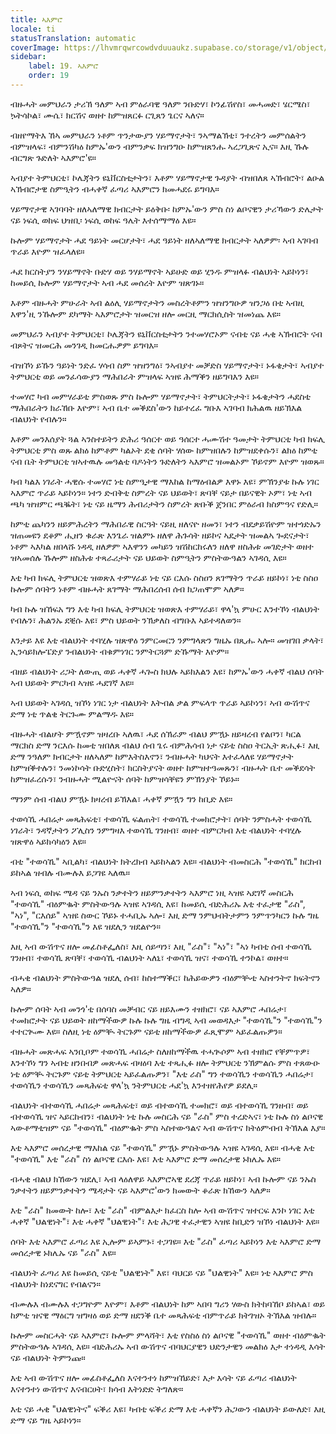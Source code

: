 ```yaml
---
title: ኣእምሮ
locale: ti
statusTranslation: automatic
coverImage: https://lhvmrqwrcowdvduuaukz.supabase.co/storage/v1/object/public/strapi-uploads/small_cover-educacion-fundamental.webp-2d51a7828a2b1309555be27f7e2a61a0.webp
sidebar:
    label: 19. ኣእምሮ
    order: 19
---
```

ብዙሓት መምህራን ታሪኽ ዓለም ኣብ ምዕራባዊ ዓለም ንቡድሃ፣ ኮንፊሽየስ፣ መሓመድ፣ ሄርሜስ፣ ኴትሳኮል፣ ሙሴ፣ ክርሽና ወዘተ ከምዝጸርፉ ርጊጸን ጌርና ኣለና።

ብዘየማትእ ኸኣ መምህራን ነቶም ጥንታውያን ሃይማኖታት፣ ንኣማልኽቲ፣ ንተረትን መምሰልትን ብምዝላፍ፣ ብምንሽካዕ ከምኡ'ውን ብምንቃፍ ክዝንግዑ ከምዝጸንሑ ኣረጋጊጽና ኢና። እዚ ኹሉ ብርግጽ ጉድለት ኣእምሮ'ዩ።

ኣብያተ ትምህርቲ፣ ኮሌጃትን ዩኒቨርስቲታትን፣ እቶም ሃይማኖታዊ ጉዳያት ብዝበለጸ ኣኽብሮት፣ ልዑል ኣኽብሮታዊ ስምዒትን ብሓቀኛ ፈጣሪ ኣእምሮን ክመሓደሩ ይግባእ።

ሃይማኖታዊ ኣገባባት ዘለኣለማዊ ክብርታት ይዕቅቡ፡ ከምኡ'ውን ምስ ስነ ልቦናዊን ታሪኻውን ድሌታት ናይ ነፍሲ ወከፍ ህዝቢ፡ ነፍሲ ወከፍ ዓሌት እተሰማማዕ እዩ።

ኩሎም ሃይማኖታት ሓደ ዓይነት መርሆታት፣ ሓደ ዓይነት ዘለኣለማዊ ክብርታት ኣለዎም፡ ኣብ ኣገባብ ጥራይ እዮም ዝፈላለዩ።

ሓደ ክርስትያን ንሃይማኖት ቡድሃ ወይ ንሃይማኖት ኣይሁድ ወይ ሂንዱ ምዝላፉ ብልህነት ኣይኮነን፣ ከመይሲ ኩሎም ሃይማኖታት ኣብ ሓደ መሰረት እዮም ዝጽገኑ።

እቶም ብዙሓት ምሁራት ኣብ ልዕሊ ሃይማኖታትን መስረትቶምን ዝዝንግዑዎ ዝንጋዕ በቲ ኣብዚ እዋን'ዚ ንኹሎም ደካማት ኣእምሮታት ዝመርዝ ዘሎ መርዚ ማርክሲስት ዝመነጨ እዩ።

መምህራን ኣብያተ ትምህርቲ፣ ኮሌጃትን ዩኒቨርስቲታትን ንተመሃሮኦም ናብቲ ናይ ሓቂ ኣኽብሮት ናብ ብጾትና ዝመርሕ መንገዲ ክመርሑዎም ይግባእ።

ብዝኾነ ይኹን ዓይነት ንድፈ ሃሳብ ስም ዝዝንግዕ፣ ንኣብያተ መቓድስ ሃይማኖታት፣ ኑፋቄታት፣ ኣብያተ ትምህርቲ ወይ መንፈሳውያን ማሕበራት ምዝላፍ ኣዝዩ ሕማቕን ዘይግባእን እዩ።

ተመሃሮ ካብ መምሃራይቲ ምስወጹ ምስ ኩሎም ሃይማኖታት፣ ትምህርትታት፣ ኑፋቄታትን ሓደስቲ ማሕበራትን ክራኸቡ እዮም፣ ኣብ ቤተ መቕደስ'ውን ከይተረፈ ግቡእ ኣገባብ ክሕልዉ ዘይኽእል ብልህነት የብሉን።

እቶም መንእሰያት ጓል ኣንስተይትን ድሕሪ ዓሰርተ ወይ ዓሰርተ ሓሙሽተ ዓመታት ትምህርቲ ካብ ክፍሊ ትምህርቲ ምስ ወጹ ልክዕ ከምቶም ካልኦት ደቂ ሰባት ሃሰው ከምዝበሉን ከምዝደቀሱን፣ ልክዕ ከምቲ ናብ ቤት ትምህርቲ ዝኣተዉሉ መዓልቲ ባዶነትን ጉድለትን ኣእምሮ ዝመልኦም ኾይኖም እዮም ዝወጹ።

ካብ ካልእ ነገራት ሓዊሱ ተመሃሮ ነቲ ስምዒታዊ ማእከል ከማዕብልዎ እዋኑ እዩ፣ ምኽንያቱ ኩሉ ነገር ኣእምሮ ጥራይ ኣይኮነን። ነተን ድብቅቲ ስምረት ናይ ህይወት፣ ጽባቐ ናይታ በይናዊት ኦም፣ ነቲ ኣብ ጫካ ዝዝምር ጫቘት፣ ነቲ ናይ ዜማን ሕብሪታትን ስምረት ጽቡቕ ጀንበር ምዕራብ ክስምዓና የድሊ።

ከምቲ ጨካንን ዘይምሕረትን ማሕበራዊ ስርዓት ናይዚ ዘለናዮ ዘመን፣ ነተን ብደቃይሽዮም ዝተጎድኡን ዝጠመዩን ደቆም ሒዘን ቁራጽ እንጌራ ዝልምኑ ዘለዋ ሕጉሳት ዘይኮና ኣዴታት ዝመልኣ ጐደናታት፣ ነቶም ኣእካል ዘበላሹ ነዳዲ ዘለዎም ኣእዋንን መካይን ዝሽከርከሩለን ዘለዋ ዘስሕቱ መገድታት ወዘተ ዝኣመሰሉ ኹሎም ዘስሕቱ ተጻራሪታት ናይ ህይወት ስምዒትን ምስትውዓልን ኣገዳሲ እዩ።

እቲ ካብ ክፍሊ ትምህርቲ ዝወጽእ ተምሃራይ ነቲ ናይ ርእሱ ስስዐን ጸገማትን ጥራይ ዘይኮነ፣ ነቲ ስስዐ ኩሎም ሰባትን ነቶም ብዙሓት ጸገማት ማሕበረሰብ ሰብ ክጋጠሞም ኣለዎ።

ካብ ኩሉ ዝኸፍአ ግን እቲ ካብ ክፍሊ ትምህርቲ ዝወጽእ ተምሃራይ፣ ዋላ'ኳ ምሁር እንተኾነ ብልህነት የብሉን፣ ሕልንኡ ደቒሱ እዩ፣ ምስ ህይወት ንኽቃለስ ብግቡእ ኣይተዳለወን።

እንታይ እዩ እቲ ብልህነት ተባሂሉ ዝጽዋዕ ንምርመርን ንምግላጽን ግዜኡ በጺሑ ኣሎ። መዝገበ ቃላት፣ ኢንሳይክሎፔድያ ንብልህነት ብቁምነገር ንምትርጓም ድኹማት እዮም።

ብዘይ ብልህነት ሪጋት ለውጢ ወይ ሓቀኛ ሓጐስ ክህሉ ኣይክእልን እዩ፣ ከምኡ'ውን ሓቀኛ ብልህ ሰባት ኣብ ህይወት ምርካብ ኣዝዩ ሓደገኛ እዩ።

ኣብ ህይወት ኣገዳሲ ዝኾነ ነገር ነታ ብልህነት እትብል ቃል ምፍላጥ ጥራይ ኣይኮነን፣ ኣብ ውሽጥና ድማ ነቲ ጥልቂ ትርጉሙ ምልማዱ እዩ።

ብዙሓት ብልሆት ምዃኖም ዝዛረቡ ኣለዉ፣ ሓደ ሰኽራም ብልህ ምዃኑ ዘይዛረብ የልቦን፣ ካርል ማርክስ ድማ ንርእሱ ከመቲ ዝበለጸ ብልህ ሰብ ጌሩ ብምሕሳብ ነታ ናይቲ ስስዐ ትርኢት ጽሒፉ፣ እዚ ድማ ንዓለም ክብርታት ዘለኣለም ከምእትስእኖን፣ ንብዙሓት ካህናት እተፈላለዩ ሃይማኖታት ከምዝቕተሉን፣ ንመነኮሳት ቡድሂስት፣ ክርስትያናት ወዘተ ከምዝተዓመጹን፣ ብዙሓት ቤተ መቕደሳት ከምዝፈረሱን፣ ንብዙሓት ሚልዮናት ሰባት ከምዝሳቐዩን ምኽንያት ኾይኑ።

ማንም ሰብ ብልህ ምዃኑ ክዛረብ ይኽእል፣ ሓቀኛ ምዃን ግን ከቢድ እዩ።

ተወሳኺ ሓበሬታ መጻሕፍቲ፣ ተወሳኺ ፍልጠት፣ ተወሳኺ ተመክሮታት፣ ሰባት ንምስሓት ተወሳኺ ነገራት፣ ንዳኛታትን ፖሊስን ንምግዛእ ተወሳኺ ገንዘብ፣ ወዘተ ብምርካብ እቲ ብልህነት ተባሂሉ ዝጽዋዕ ኣይክሳካዕን እዩ።

ብቲ "ተወሳኺ" ኣቢልካ፣ ብልህነት ክትረክብ ኣይከኣልን እዩ። ብልህነት ብመስርሕ "ተወሳኺ" ክርከብ ይከኣል ዝብሉ ብሙሉእ ይጋገዩ ኣለዉ።

ኣብ ነፍሲ ወከፍ ሜዳ ናይ ንኡስ ንቃተትን ዘይምንቃተትን ኣእምሮ ነዚ ኣዝዩ ኣደገኛ መስርሕ "ተወሳኺ" ብዕምቈት ምስትውዓሉ ኣዝዩ ኣገዳሲ እዩ፣ ከመይሲ ብድሕሪኡ እቲ ተፈታዊ "ራስ", "ኣነ", "ርእሰይ" ኣዝዩ ስውር ኾይኑ ተሓቢኡ ኣሎ፣ እዚ ድማ ንምህብትታምን ንምጥንካርን ኩሉ ግዜ "ተወሳኺ"ን "ተወሳኺ"ን እዩ ዝደሊን ዝደልዮን።

እዚ ኣብ ውሽጥና ዘሎ መፊስቶፌለስ፣ እዚ ሰይጣን፣ እዚ "ራስ"፣ "ኣነ"፣ "ኣነ ካብቲ ሰብ ተወሳኺ ገንዘብ፣ ተወሳኺ ጽባቐ፣ ተወሳኺ ብልህነት ኣለኒ፣ ተወሳኺ ዝና፣ ተወሳኺ ተንኮል፣ ወዘተ።

ብሓቂ ብልህነት ምስትውዓል ዝደሊ ሰብ፣ ከስተማቕር፣ ከሕይውዎን ብዕምቚቲ ኣስተንትኖ ክፍትኖን ኣለዎ።

ኩሎም ሰባት ኣብ መንጎ'ቲ በሰባስ መቓብር ናይ ዘይእሙን ተዘክሮ፣ ናይ ኣእምሮ ሓበሬታ፣ ተመክሮታት ናይ ህይወት ዘከማችውዎ ኩሉ ኩሉ ግዜ ብግዲ ኣብ መወዳእታ "ተወሳኺ"ን "ተወሳኺ"ን ተተርጒሙ እዩ። ስለዚ ነቲ ዕምቚ ትርጉም ናይቲ ዘከማችውዎ ፈጺሞም ኣይፈልጡዎን።

ብዙሓት መጽሓፍ ኣንቢቦም ተወሳኺ ሓበሬታ ስለዘከማችዉ ተሓጒሶም ኣብ ተዘክሮ የቐምጥዎ፣ እንተኾነ ግን ኣብቲ ዘንበብዎ መጽሓፍ ብዛዕባ እቲ ተጻሒፉ ዘሎ ትምህርቲ ንኽምልሱ ምስ ተጸውዑ ነቲ ዕምቚ ትርጉም ናይቲ ትምህርቲ ኣይፈልጡዎን፣ "እቲ ራስ" ግን ተወሳኺን ተወሳኺን ሓበሬታ፣ ተወሳኺን ተወሳኺን መጻሕፍቲ ዋላ'ኳ ንትምህርቲ ሓደ'ኳ እንተዘየሕየዎ ይደሊ።

ብልህነት ብተወሳኺ ሓበሬታ መጻሕፍቲ፣ ወይ ብተወሳኺ ተመክሮ፣ ወይ ብተወሳኺ ገንዘብ፣ ወይ ብተወሳኺ ዝና ኣይርከብን፣ ብልህነት ነቲ ኩሉ መስርሕ ናይ "ራስ" ምስ ተረድኣና፣ ነቲ ኩሉ ስነ ልቦናዊ ኣውቶማቲዝም ናይ "ተወሳኺ" ብዕምቈት ምስ ኣስተውዓልና ኣብ ውሽጥና ክትዕምብብ ትኽእል እያ።

እቲ ኣእምሮ መሰረታዊ ማእከል ናይ "ተወሳኺ" ምዃኑ ምስትውዓሉ ኣዝዩ ኣገዳሲ እዩ። ብሓቂ እቲ "ተወሳኺ" እቲ "ራስ" ስነ ልቦናዊ ርእሱ እዩ፣ እቲ ኣእምሮ ድማ መሰረታዊ ኑክሌኡ እዩ።

ብሓቂ ብልህ ክኸውን ዝደሊ፣ ኣብ ላዕለዋይ ኣእምሮኣዊ ደረጃ ጥራይ ዘይኮነ፣ ኣብ ኩሎም ናይ ንኡስ ንቃተትን ዘይምንቃተትን ሜዳታት ናይ ኣእምሮ'ውን ክመውት ቆራጽ ክኸውን ኣለዎ።

እቲ "ራስ" ክመውት ከሎ፣ እቲ "ራስ" ብምልእታ ክፈርስ ከሎ ኣብ ውሽጥና ዝተርፍ እንኮ ነገር እቲ ሓቀኛ "ህልዊነት"፣ እቲ ሓቀኛ "ህልዊነት"፣ እቲ ሕጋዊ ተፈታዊን ኣዝዩ ከቢድን ዝኾነ ብልህነት እዩ።

ሰባት እቲ ኣእምሮ ፈጣሪ እዩ ኢሎም ይኣምኑ፣ ተጋገዩ። እቲ "ራስ" ፈጣሪ ኣይኮነን እቲ ኣእምሮ ድማ መሰረታዊ ኑክሌኡ ናይ "ራስ" እዩ።

ብልህነት ፈጣሪ እዩ ከመይሲ ናይቲ "ህልዊነት" እዩ፣ ባህርይ ናይ "ህልዊነት" እዩ። ነቲ ኣእምሮ ምስ ብልህነት ከነደናግር የብልናን።

ብሙሉእ ብሙሉእ ተጋግዮም እዮም፣ እቶም ብልህነት ከም ኣበባ ግሪን ሃውስ ክትከባኸቦ ይከኣል፣ ወይ ከምቲ ዝናዊ ማዕርግ ዝግዛዕ ወይ ድማ ዘደንቕ ቤተ መጻሕፍቲ ብምጥራይ ክትገዝኦ ትኽእል ዝብሉ።

ኩሎም መስርሓት ናይ ኣእምሮ፣ ኩሎም ምላሻት፣ እቲ የስስዕ ስነ ልቦናዊ "ተወሳኺ" ወዘተ ብዕምቈት ምስትውዓሉ ኣገዳሲ እዩ። ብድሕሪኡ ኣብ ውሽጥና ብባህርያዊን ህድንታዊን መልክዕ እታ ተነዳዲ እሳት ናይ ብልህነት ትምንጩ።

እቲ ኣብ ውሽጥና ዘሎ መፊስቶፌለስ እናተንተነ ከምዝኸይድ፣ እታ እሳት ናይ ፈጣሪ ብልህነት እናተንተነ ውሽጥና እናብርሀት፣ ክሳብ እትነድድ ትግለጽ።

እቲ ናይ ሓቂ "ህልዊነትና" ፍቕሪ እዩ፣ ካብቲ ፍቕሪ ድማ እቲ ሓቀኛን ሕጋውን ብልህነት ይውለድ፣ እዚ ድማ ናይ ግዜ ኣይኮነን።

